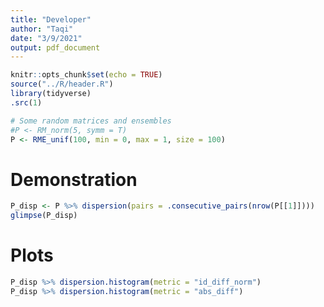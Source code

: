 ```yaml
---
title: "Developer"
author: "Taqi"
date: "3/9/2021"
output: pdf_document
---
```


```r
knitr::opts_chunk$set(echo = TRUE)
source("../R/header.R")
library(tidyverse)
.src(1)
```

```r
# Some random matrices and ensembles
#P <- RM_norm(5, symm = T)
P <- RME_unif(100, min = 0, max = 1, size = 100)
```

# Demonstration

```r
P_disp <- P %>% dispersion(pairs = .consecutive_pairs(nrow(P[[1]])))
glimpse(P_disp)
```

# Plots

```r
P_disp %>% dispersion.histogram(metric = "id_diff_norm")
P_disp %>% dispersion.histogram(metric = "abs_diff")
```
